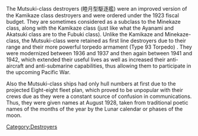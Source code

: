 The Mutsuki-class destroyers (睦月型駆逐艦) were an improved version of the Kamikaze class destroyers and were ordered under the 1923 fiscal budget. They are sometimes considered as a subclass to the Minekaze class, along with the Kamikaze class (just like what the Ayanami and Akatsuki class are to the Fubuki class). Unlike the Kamikaze and Minekaze-class, the Mutsuki-class were retained as first line destroyers due to their range and their more powerful torpedo armament (Type 93 Torpedo) . They were modernized between 1936 and 1937 and then again between 1941 and 1942, which extended their useful lives as well as increased their anti-aircraft and anti-submarine capabilities, thus allowing them to participate in the upcoming Pacific War.

Also the Mutsuki-class ships had only hull numbers at first due to the projected Eight-eight fleet plan, which proved to be unpopular with their crews due as they were a constant source of confusion in communications. Thus, they were given names at August 1928, taken from traditional poetic names of the months of the year by the Lunar calendar or phases of the moon.
[[Category:Destroyers]]